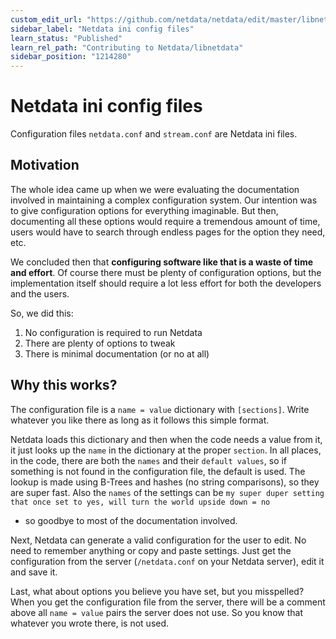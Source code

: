 ```yaml
---
custom_edit_url: "https://github.com/netdata/netdata/edit/master/libnetdata/config/README.md"
sidebar_label: "Netdata ini config files"
learn_status: "Published"
learn_rel_path: "Contributing to Netdata/libnetdata"
sidebar_position: "1214280"
---
```



# Netdata ini config files

Configuration files `netdata.conf` and `stream.conf` are Netdata ini files.

## Motivation

The whole idea came up when we were evaluating the documentation involved
in maintaining a complex configuration system. Our intention was to give
configuration options for everything imaginable. But then, documenting all
these options would require a tremendous amount of time, users would have
to search through endless pages for the option they need, etc.

We concluded then that **configuring software like that is a waste of time
and effort**. Of course there must be plenty of configuration options, but
the implementation itself should require a lot less effort for both the
developers and the users.

So, we did this:

1.  No configuration is required to run Netdata
2.  There are plenty of options to tweak
3.  There is minimal documentation (or no at all)

## Why this works?

The configuration file is a `name = value` dictionary with `[sections]`.
Write whatever you like there as long as it follows this simple format.

Netdata loads this dictionary and then when the code needs a value from
it, it just looks up the `name` in the dictionary at the proper `section`.
In all places, in the code, there are both the `names` and their
`default values`, so if something is not found in the configuration
file, the default is used. The lookup is made using B-Trees and hashes
(no string comparisons), so they are super fast. Also the `names` of the
settings can be `my super duper setting that once set to yes, will turn the world upside down = no`

-   so goodbye to most of the documentation involved.

Next, Netdata can generate a valid configuration for the user to edit.
No need to remember anything or copy and paste settings. Just get the
configuration from the server (`/netdata.conf` on your Netdata server),
edit it and save it.

Last, what about options you believe you have set, but you misspelled?
When you get the configuration file from the server, there will be a
comment above all `name = value` pairs the server does not use.
So you know that whatever you wrote there, is not used.


